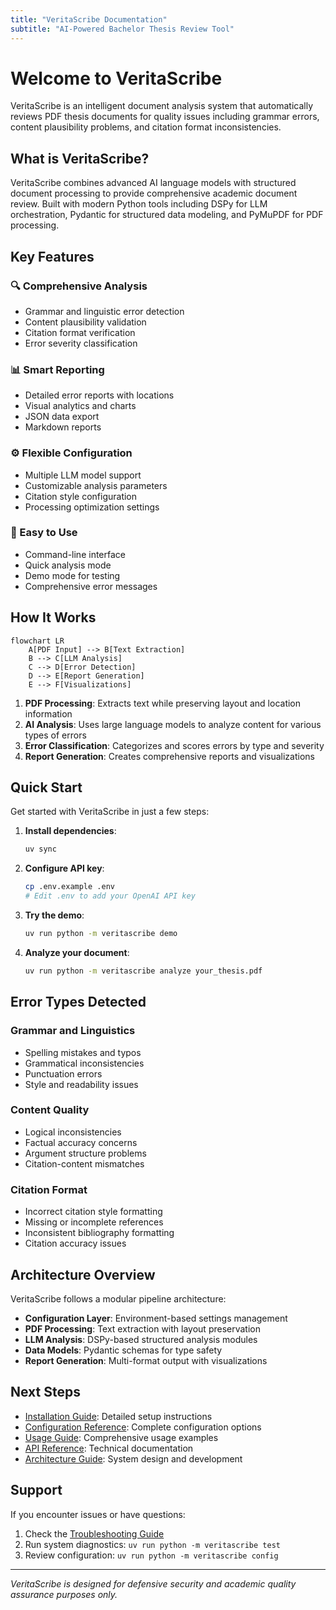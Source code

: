 ```yaml
---
title: "VeritaScribe Documentation"
subtitle: "AI-Powered Bachelor Thesis Review Tool"
---
```


# Welcome to VeritaScribe

VeritaScribe is an intelligent document analysis system that automatically reviews PDF thesis documents for quality issues including grammar errors, content plausibility problems, and citation format inconsistencies.

## What is VeritaScribe?

VeritaScribe combines advanced AI language models with structured document processing to provide comprehensive academic document review. Built with modern Python tools including DSPy for LLM orchestration, Pydantic for structured data modeling, and PyMuPDF for PDF processing.

## Key Features

::: {.grid}

::: {.g-col-6}
### 🔍 Comprehensive Analysis
- Grammar and linguistic error detection
- Content plausibility validation  
- Citation format verification
- Error severity classification
:::

::: {.g-col-6}
### 📊 Smart Reporting
- Detailed error reports with locations
- Visual analytics and charts
- JSON data export
- Markdown reports
:::

::: {.g-col-6}
### ⚙️ Flexible Configuration
- Multiple LLM model support
- Customizable analysis parameters
- Citation style configuration
- Processing optimization settings
:::

::: {.g-col-6}
### 🚀 Easy to Use
- Command-line interface
- Quick analysis mode
- Demo mode for testing
- Comprehensive error messages
:::

:::

## How It Works

```mermaid
flowchart LR
    A[PDF Input] --> B[Text Extraction]
    B --> C[LLM Analysis]
    C --> D[Error Detection]
    D --> E[Report Generation]
    E --> F[Visualizations]
```

1. **PDF Processing**: Extracts text while preserving layout and location information
2. **AI Analysis**: Uses large language models to analyze content for various types of errors
3. **Error Classification**: Categorizes and scores errors by type and severity
4. **Report Generation**: Creates comprehensive reports and visualizations

## Quick Start

Get started with VeritaScribe in just a few steps:

1. **Install dependencies**:
   ```bash
   uv sync
   ```

2. **Configure API key**:
   ```bash
   cp .env.example .env
   # Edit .env to add your OpenAI API key
   ```

3. **Try the demo**:
   ```bash
   uv run python -m veritascribe demo
   ```

4. **Analyze your document**:
   ```bash
   uv run python -m veritascribe analyze your_thesis.pdf
   ```

## Error Types Detected

### Grammar and Linguistics
- Spelling mistakes and typos
- Grammatical inconsistencies
- Punctuation errors
- Style and readability issues

### Content Quality
- Logical inconsistencies
- Factual accuracy concerns
- Argument structure problems
- Citation-content mismatches

### Citation Format
- Incorrect citation style formatting
- Missing or incomplete references
- Inconsistent bibliography formatting
- Citation accuracy issues

## Architecture Overview

VeritaScribe follows a modular pipeline architecture:

- **Configuration Layer**: Environment-based settings management
- **PDF Processing**: Text extraction with layout preservation
- **LLM Analysis**: DSPy-based structured analysis modules
- **Data Models**: Pydantic schemas for type safety
- **Report Generation**: Multi-format output with visualizations

## Next Steps

- [Installation Guide](installation.qmd): Detailed setup instructions
- [Configuration Reference](configuration.qmd): Complete configuration options
- [Usage Guide](usage.qmd): Comprehensive usage examples
- [API Reference](api-reference.qmd): Technical documentation
- [Architecture Guide](architecture.qmd): System design and development

## Support

If you encounter issues or have questions:

1. Check the [Troubleshooting Guide](troubleshooting.qmd)
2. Run system diagnostics: `uv run python -m veritascribe test`
3. Review configuration: `uv run python -m veritascribe config`

---

*VeritaScribe is designed for defensive security and academic quality assurance purposes only.*